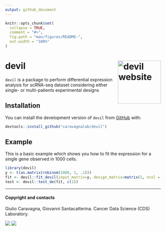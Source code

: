 ```yaml
---
output: github_document
---
```


<!-- README.md is generated from README.Rmd. Please edit that file -->
<!-- Use devtools::build_readme() to update the files -->

```r
knitr::opts_chunk$set(
  collapse = TRUE,
  comment = "#>",
  fig.path = "man/figures/README-",
  out.width = "100%"
)
```

# devil <a href="caravagnalab.github.io/rdevil"><img src="man/figures/logo.png" align="right" height="139" alt="devil website" /></a>

<!-- badges: start -->
<!-- badges: end -->

`devil` is a package to perform differential expression analysis for scRNA-seq dataset considering either single- or multi-patients experimental designs

## Installation

You can install the development version of `devil` from [GitHub](https://github.com/) with:

``` r
devtools::install_github("caravagnalab/devil")
```

## Example

This is a basic example which shows you how to fit the expression for a single gene observed in 1000 cells.

```r
library(devil)
y <- t(as.matrix(rnbinom(1000, 1, .1)))
fit <- devil::fit_devil(input_matrix=y, design_matrix=matrix(1, ncol = 1, nrow = 1000), verbose=T, size_factors=T, overdispersion = T)
test <- devil::test_de(fit, c(1))
```

-----
  
#### Copyright and contacts
  
Giulio Caravagna, Giovanni Santacatterina. Cancer Data Science (CDS) Laboratory.

[![](https://img.shields.io/badge/CDS%20Lab%20Github-caravagnalab-seagreen.svg)](https://github.com/caravagnalab/)
[![](https://img.shields.io/badge/CDS%20Lab%20webpage-https://www.caravagnalab.org/-red.svg)](https://www.caravagnalab.org/)
